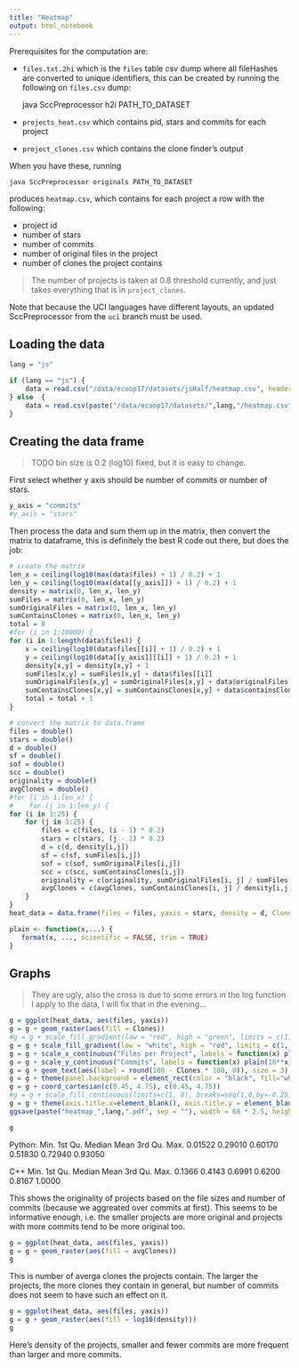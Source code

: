 ```yaml
---
title: "Heatmap"
output: html_notebook
---
```


Prerequisites for the computation are:

- `files.txt.2hi` which is the `files` table csv dump where all fileHashes are converted to unique identifiers, this can be created by running the following on `files.csv` dump:

    java SccPreprocessor h2i PATH_TO_DATASET
    
- `projects_heat.csv` which contains pid, stars and commits for each project
- `project_clones.csv` which contains the clone finder's output

When you have these, running

    java SccPreprocessor originals PATH_TO_DATASET
    
produces `heatmap.csv`, which contains for each project a row with the following:

- project id
- number of stars 
- number of commits
- number of original files in the project
- number of clones the project contains

> The number of projects is taken at 0.8 threshold currently, and just takes everything that is in `project_clones`.

Note that because the UCI languages have different layouts, an updated SccPreprocessor from the `uci` branch must be used. 

## Loading the data

```r
lang = "js"

if (lang == "js") {
    data = read.csv("/data/ecoop17/datasets/jsHalf/heatmap.csv", header = F, col.names = c("pid", "stars", "commits", "files", "originalFiles","containsClones"))
} else  {
    data = read.csv(paste("/data/ecoop17/datasets/",lang,"/heatmap.csv", sep=""), header = F, col.names = c("pid", "stars", "commits", "files", "originalFiles","containsClones"))
}
```

## Creating the data frame

> TODO bin size is 0.2 (log10) fixed, but it is easy to change. 

First select whether y axis should be number of commits or number of stars.

```r
y_axis = "commits"
#y_axis = "stars"
```

Then process the data and sum them up in the matrix, then convert the matrix to dataframe, this is definitely the best R code out there, but does the job:

```r
# create the matrix
len_x = ceiling(log10(max(data$files) + 1) / 0.2) + 1
len_y = ceiling(log10(max(data[[y_axis]]) + 1) / 0.2) + 1
density = matrix(0, len_x, len_y)
sumFiles = matrix(0, len_x, len_y)
sumOriginalFiles = matrix(0, len_x, len_y)
sumContainsClones = matrix(0, len_x, len_y) 
total = 0
#for (i in 1:10000) {
for (i in 1:length(data$files)) {
    x = ceiling(log10(data$files[[i]] + 1) / 0.2) + 1
    y = ceiling(log10(data[[y_axis]][[i]] + 1) / 0.2) + 1
    density[x,y] = density[x,y] + 1
    sumFiles[x,y] = sumFiles[x,y] + data$files[[i]]
    sumOriginalFiles[x,y] = sumOriginalFiles[x,y] + data$originalFiles[[i]]
    sumContainsClones[x,y] = sumContainsClones[x,y] + data$containsClones[[i]]
    total = total + 1
}

```

```r

# convert the matrix to data.frame
files = double()
stars = double()
d = double()
sf = double()
sof = double()
scc = double()
originality = double()
avgClones = double()
#for (i in 1:len_x) {
#    for (j in 1:len_y) {
for (i in 3:25) {
    for (j in 3:25) {
        files = c(files, (i - 1) * 0.2)
        stars = c(stars, (j - 1) * 0.2)
        d = c(d, density[i,j])
        sf = c(sf, sumFiles[i,j])
        sof = c(sof, sumOriginalFiles[i,j])
        scc = c(scc, sumContainsClones[i,j])
        originality = c(originality, sumOriginalFiles[i, j] / sumFiles[i,j])
        avgClones = c(avgClones, sumContainsClones[i, j] / density[i,j])
    } 
}
heat_data = data.frame(files = files, yaxis = stars, density = d, Clones = originality, avgClones = avgClones, sumFiles = sf, sumOriginalFiles = sof, sumContainsClones = scc)

plain <- function(x,...) {
   format(x, ..., scientific = FALSE, trim = TRUE)
}

```

## Graphs

> They are ugly, also the cross is due to some errors in the log function I apply to the data, I will fix that in the evening...

```r
g = ggplot(heat_data, aes(files, yaxis))
g = g + geom_raster(aes(fill = Clones))
#g = g + scale_fill_gradient(low = "red", high = "green", limits = c(1, 0), breaks = c(0.25, 0.5, 0.75))
g = g + scale_fill_gradient(low = "white", high = "red", limits = c(1, 0), breaks = c(0.25, 0.5, 0.75))
g = g + scale_x_continuous("Files per Project", labels = function(x) plain(10**x))
g = g + scale_y_continuous("Commits", labels = function(x) plain(10**x))
g = g + geom_text(aes(label = round(100 - Clones * 100, 0)), size = 3)
g = g + theme(panel.background = element_rect(color = "black", fill="white"), panel.spacing = unit(c(0,0,0,0), "points"))
g = g + coord_cartesian(c(0.45, 4.75), c(0.45, 4.75))
#g = g + scale_fill_continuous(limits=c(1, 0), breaks=seq(1,0,by=-0.25))
g = g + theme(axis.title.x=element_blank(), axis.title.y = element_blank())
ggsave(paste("heatmap_",lang,".pdf", sep = ""), width = 68 * 2.5, height = 68 * 2.5, units = "mm")

g
```

Python:
 Min. 1st Qu.  Median    Mean 3rd Qu.    Max. 
0.01522 0.29010 0.60170 0.51830 0.72940 0.93050 

C++
 Min. 1st Qu.  Median    Mean 3rd Qu.    Max. 
 0.1366  0.4143  0.6991  0.6200  0.8167  1.0000


This shows the originality of projects based on the file sizes and number of commits (because we aggreated over commits at first). This seems to be informative enough, i.e. the smaller projects are more original and projects with more commits tend to be more original too. 

```r
g = ggplot(heat_data, aes(files, yaxis))
g = g + geom_raster(aes(fill = avgClones))
g
```

This is number of averga clones the projects contain. The larger the projects, the more clones they contain in general, but number of commits does not seem to have such an effect on it. 

```r
g = ggplot(heat_data, aes(files, yaxis))
g = g + geom_raster(aes(fill = log10(density)))
g
```

Here's density of the projects, smaller and fewer commits are more frequent than larger and more commits. 
